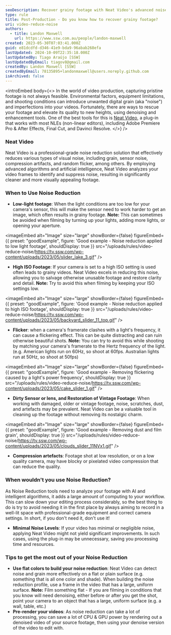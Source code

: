 ```yaml
---
seoDescription: Recover grainy footage with Neat Video's advanced noise reduction technology and enhance your video quality without compromising its authenticity.
type: rule
title: Post-Production - Do you know how to recover grainy footage?
uri: video-reduce-noise
authors:
  - title: Landon Maxwell
    url: https://www.ssw.com.au/people/landon-maxwell
created: 2023-05-30T07:03:41.000Z
guid: e81dcdfd-d346-41e9-bda9-96abab268efa
lastUpdated: 2024-10-09T22:35:18.000Z
lastUpdatedBy: Tiago Araújo [SSW]
lastUpdatedByEmail: tiagov8@gmail.com
createdBy: Landon Maxwell [SSW]
createdByEmail: 78135895+landonmaxwell@users.noreply.github.com
isArchived: false
---
```


<introEmbed
  body={<>
In the world of video production, capturing pristine footage is not always feasible. Environmental factors, equipment limitations, and shooting conditions can introduce unwanted digital grain (aka "noise") and imperfections into your videos. Fortunately, there are ways to rescue your footage and elevate its quality to new heights, using denoising and enhancement tools.
One of the best tools for this is [Neat Video](https://www.neatvideo.com/), a plug-in that works with most NLEs (non-linear editors), including Adobe Premiere Pro & After Effects, Final Cut, and Davinci Resolve.
  </>}
/>
### Neat Video

Neat Video is a professional-grade noise reduction solution that effectively reduces various types of visual noise, including grain, sensor noise, compression artifacts, and random flicker, among others.
By employing advanced algorithms and artificial intelligence, Neat Video analyzes your video frames to identify and suppress noise, resulting in significantly cleaner and more visually appealing footage.

### When to Use Noise Reduction

* **Low-light footage**: When the light conditions are too low for your camera's sensor, this will make the sensor need to work harder to get an image, which often results in grainy footage.
   **Note:** This can sometimes be avoided when filming by turning up your lights, adding more lights, or opening your aperture.

<imageEmbed
  alt="Image"
  size="large"
  showBorder={false}
  figureEmbed={{
    preset: "goodExample",
    figure: 'Good example - Noise reduction applied to low light footage',
    shouldDisplay: true
  }}
  src="/uploads/rules/video-reduce-noise/https://tv.ssw.com/wp-content/uploads/2023/05/slider_lake_3.gif"
/>

* **High ISO Footage**: If your camera is set to a high ISO setting is used often leads to grainy videos. Neat Video excels in reducing this noise, allowing you to salvage otherwise unusable footage and restore clarity and detail.
   **Note:** Try to avoid this when filming by keeping your ISO settings low.

<imageEmbed
  alt="Image"
  size="large"
  showBorder={false}
  figureEmbed={{
    preset: "goodExample",
    figure: 'Good example - Noise reduction applied to high ISO footage',
    shouldDisplay: true
  }}
  src="/uploads/rules/video-reduce-noise/https://tv.ssw.com/wp-content/uploads/2023/05/backyard_slider_11_top.gif"
/>

* **Flicker**: when a camera's framerate clashes with a light's frequency, it can cause a flickering effect. This can be quite distracting and can ruin otherwise beautiful shots.
   **Note:** You can try to avoid this while shooting by matching your camera's framerate to the Hertz frequency of the light. (e.g. American lights run on 60Hz, so shoot at 60fps. Australian lights run at 50Hz, so shoot at 50fps)

<imageEmbed
  alt="Image"
  size="large"
  showBorder={false}
  figureEmbed={{
    preset: "goodExample",
    figure: 'Good example - Removing flickering caused by a light\'s power frequency',
    shouldDisplay: true
  }}
  src="/uploads/rules/video-reduce-noise/https://tv.ssw.com/wp-content/uploads/2023/05/cake_slider_1.gif"
/>

* **Dirty Sensor or lens, and Restoration of Vintage Footage**: When working with damaged, older or vintage footage, noise, scratches, dust, and artefacts may be prevalent. Neat Video can be a valuable tool in cleaning up the footage without removing its nostalgic charm.

<imageEmbed
  alt="Image"
  size="large"
  showBorder={false}
  figureEmbed={{
    preset: "goodExample",
    figure: 'Good example - Removing dust and film grain',
    shouldDisplay: true
  }}
  src="/uploads/rules/video-reduce-noise/https://tv.ssw.com/wp-content/uploads/2023/05/clouds_slider_11NVx1.gif"
/>

* **Compression artefacts**: Footage shot at low resolution, or on a low quality camera, may have blocky or pixelated video compression that can reduce the quality.

### When wouldn't you use Noise Reduction?

As Noise Reduction tools need to analyze your footage with AI and intelligent algorithms, it adds a large amount of computing to your workflow.
This can slow down your editing process considerably, so the best thing to do is try to avoid needing it in the first place by always aiming to record in a well-lit space with professional-grade equipment and correct camera settings.
In short, if you don't need it, don't use it!

* **Minimal Noise Levels**: If your video has minimal or negligible noise, applying Neat Video might not yield significant improvements. In such cases, using the plug-in may be unnecessary, saving you processing time and resources.

### Tips to get the most out of your Noise Reduction

* **Use flat colors to build your noise reduction**: Neat Video can detect noise and grain more effectively on a flat or plain surface (e.g. something that is all one color and shade). When building the noise reduction profile, use a frame in the video that has a large, uniform surface.
   **Note:** Film something flat - If you are filming in conditions that you know will need denoising, either before or after you get the shot, point your camera to an object that has a large, uniform surface (e.g. a wall, table, etc.)
* **Pre-render your videos**: As noise reduction can take a lot of processing, you can save a lot of CPU & GPU power by rendering out a denoised video of your source footage, then using your denoise version of the video to edit with.
